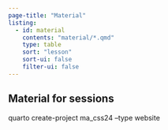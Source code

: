 ```yaml
---
page-title: "Material"
listing:
  - id: material
    contents: "material/*.qmd"
    type: table
    sort: "lesson"
    sort-ui: false
    filter-ui: false
---
```


## Material for sessions

:::{#material}
:::

quarto create-project ma_css24 --type website
